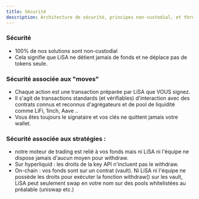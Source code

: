 ```yaml
---
title: Sécurité
description: Architecture de sécurité, principes non-custodial, et threat modèle.
---
```


### Sécurité
- 100% de nos solutions sont non-custodial
- Cela signifie que LiSA ne détient jamais de fonds et ne déplace pas de tokens seule.

### Sécurité associée aux "moves"
- Chaque action est une transaction préparée par LiSA que VOUS signez.
- Il s'agit de transactions standards (et vérifiables) d'interaction avec des contrats connus et reconnus d'agrégateurs et de pool de liquidité comme LiFi, 1inch, Aave ..
- Vous êtes toujours le signataire et vos clés ne quittent jamais votre wallet.

### Sécurité associée aux stratégies : 
- notre moteur de trading est relié à vos fonds mais ni LiSA ni l'équipe ne dispose jamais d'aucun moyen pour withdraw.
- Sur hyperliquid : les droits de la key API n'incluent pas le withdraw.
- On-chain : vos fonds sont sur un contrat (vault). Ni LiSA ni l'équipe ne possède les droits pour exécuter la fonction withdraw() sur les vault, LiSA peut seulement swap en votre nom sur des pools whitelistées au préalable (uniswap etc.)
